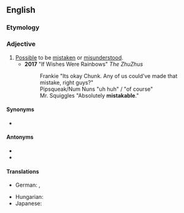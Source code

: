 ==English==

===Etymology===
{{suffix|en|mistake|able}}

===Adjective===
{{en-adj}}

# [[possible|Possible]] to be [[mistake]]n or [[misunderstood]].
#*'''2017''' "If Wishes Were Rainbows" ''The ZhuZhus''
#*:Frankie "Its okay Chunk. Any of us could've made that mistake, right guys?"
#*:Pipsqueak/Num Nuns "uh huh" / "of course"
#*:Mr. Squiggles "Absolutely '''mistakable'''."

====Synonyms====
* {{l|en|confusing}}

====Antonyms====
* {{l|en|distinct}}
* {{l|en|clear}}

====Translations====
{{trans-top|possible to be mistaken or misunderstood}}
* German: {{t+|de|missverständlich}}, {{t+|de|verwirrend}}
{{trans-mid}}
* Hungarian: {{t+|hu|félreérthető}}
* Japanese: {{t|ja|紛らわしい|tr=まぎらわしい, magirawashii|sc=Jpan}}
{{trans-bottom}}